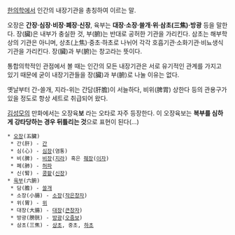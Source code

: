 [[한의학]]에서 인간의 내장기관을 총칭하여 이르는 말. 

오장은 '''간장·심장·비장·폐장·신장''', 육부는 '''대장·소장·쓸개·위·삼초(三焦)·방광''' 등을 말한다. 장(臟)은 내부가 충실한 것, 부(腑)는 반대로 공허한 기관을 가리킨다. 삼초는 해부학상의 기관은 아니며, 상초(上焦)·중초·하초로 나뉘어 각각 호흡기관·소화기관·비뇨생식기관을 가리킨다. 장(臟)과 부(腑)는 창고라는 뜻이다. 

통합의학적인 관점에서 볼 때는 인간의 모든 내장기관은 서로 유기적인 관계를 가지고 있기 때문에 굳이 내장기관들을 장(臟)과 부(腑)로 나눌 이유는 없다.

옛날부터 간-쓸개, 지라-위는 간담(肝膽)이 서늘하다, 비위(脾胃) 상한다 등의 관용구가 있을 정도로 항상 세트로 취급되어 왔다.

[[김성모]]의 만화에서는 오장육'''보''' 라는 오타로 자주 등장한다. 이 오장육보는 '''복부를 심하게 강타당하는 경우 뒤틀리는 것'''으로 표현이 된다(…)

 * [[오장]](五臟)
  * 간(肝) - [[간]]
  * 심(心) - [[심장]](염통)
  * 비(脾) - [[비장]]([[지라]]) 혹은 [[췌장]]([[이자]])
  * 폐(肺) - [[허파]]
  * 신(腎) - [[콩팥]]([[신장]])
 * [[육부]](六腑)
  * 담(膽) - [[쓸개]]
  * 소장(小腸) - [[소장]]([[작은창자]])
  * 위(胃) - [[위]]
  * 대장(大腸) - [[대장]]([[큰창자]])
  * 방광(膀胱) - [[방광]]([[오줌보]])
  * 삼초(三焦) - [[상초]], 중초, [[하초]]
